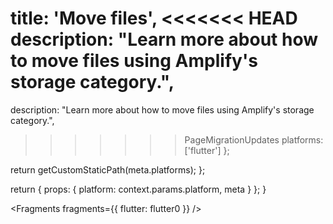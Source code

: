 
  title: 'Move files',
<<<<<<< HEAD
  description: "Learn more about how to move files using Amplify's storage category.",
=======
  description:
    "Learn more about how to move files using Amplify's storage category.",
>>>>>>> PageMigrationUpdates
  platforms: ['flutter']
};

  return getCustomStaticPath(meta.platforms);
};

  return {
    props: {
      platform: context.params.platform,
      meta
    }
  };
}


<Fragments fragments={{ flutter: flutter0 }} />
